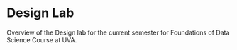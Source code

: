 # Design Lab

Overview of the Design lab for the current semester for Foundations of Data Science Course at UVA. 
